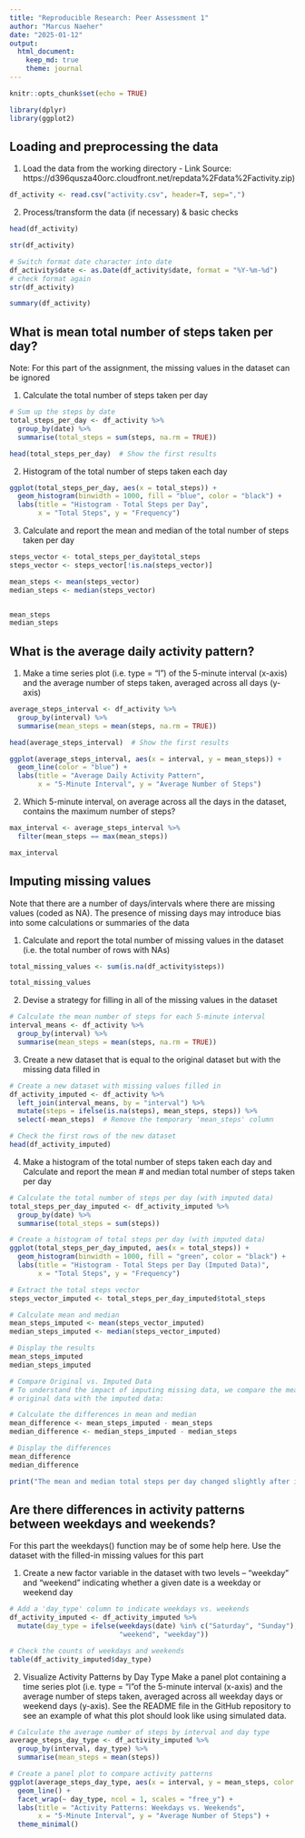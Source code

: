 ---
title: "Reproducible Research: Peer Assessment 1"
author: "Marcus Naeher"
date: "2025-01-12"
output:
  html_document:
    keep_md: true
    theme: journal
---

```{r setup, include=FALSE}
knitr::opts_chunk$set(echo = TRUE)
```
```{r}
library(dplyr)
library(ggplot2)
```

## Loading and preprocessing the data
1. Load the data from the working directory - Link Source:
https://d396qusza40orc.cloudfront.net/repdata%2Fdata%2Factivity.zip) 

```{r}
df_activity <- read.csv("activity.csv", header=T, sep=",")
```

2. Process/transform the data (if necessary) & basic checks
```{r}
head(df_activity)
```

```{r}
str(df_activity)

# Switch format date character into date
df_activity$date <- as.Date(df_activity$date, format = "%Y-%m-%d")
# check format again
str(df_activity)
```

```{r}
summary(df_activity)
```
## What is mean total number of steps taken per day?
Note: For this part of the assignment, the missing values in the dataset can be ignored

1. Calculate the total number of steps taken per day
```{r}
# Sum up the steps by date
total_steps_per_day <- df_activity %>%
  group_by(date) %>%
  summarise(total_steps = sum(steps, na.rm = TRUE))

head(total_steps_per_day)  # Show the first results
```
2. Histogram of the total number of steps taken each day

```{r}
ggplot(total_steps_per_day, aes(x = total_steps)) +
  geom_histogram(binwidth = 1000, fill = "blue", color = "black") +
  labs(title = "Histogram - Total Steps per Day", 
       x = "Total Steps", y = "Frequency")

```

3. Calculate and report the mean and median of the total number of steps taken per day

```{r}
steps_vector <- total_steps_per_day$total_steps
steps_vector <- steps_vector[!is.na(steps_vector)]

mean_steps <- mean(steps_vector)
median_steps <- median(steps_vector)


mean_steps  
median_steps

```
## What is the average daily activity pattern?
1. Make a time series plot (i.e. type = "l") of the 5-minute interval (x-axis) and the average number
of steps taken, averaged across all days (y-axis)

```{r}
average_steps_interval <- df_activity %>%
  group_by(interval) %>%
  summarise(mean_steps = mean(steps, na.rm = TRUE))

head(average_steps_interval)  # Show the first results
```
```{r}
ggplot(average_steps_interval, aes(x = interval, y = mean_steps)) +
  geom_line(color = "blue") +
  labs(title = "Average Daily Activity Pattern",
       x = "5-Minute Interval", y = "Average Number of Steps")
```

2. Which 5-minute interval, on average across all the days in the dataset, contains the maximum number
of steps?

```{r}
max_interval <- average_steps_interval %>%
  filter(mean_steps == max(mean_steps))

max_interval
```

## Imputing missing values
Note that there are a number of days/intervals where there are missing values (coded as NA). The
presence of missing days may introduce bias into some calculations or summaries of the data

1. Calculate and report the total number of missing values in the dataset (i.e. the total number of rows with NAs)
```{r}
total_missing_values <- sum(is.na(df_activity$steps))

total_missing_values
```
2. Devise a strategy for filling in all of the missing values in the dataset
```{r}
# Calculate the mean number of steps for each 5-minute interval
interval_means <- df_activity %>%
  group_by(interval) %>%
  summarise(mean_steps = mean(steps, na.rm = TRUE))

```

3. Create a new dataset that is equal to the original dataset but with the missing data filled in
```{r}
# Create a new dataset with missing values filled in
df_activity_imputed <- df_activity %>%
  left_join(interval_means, by = "interval") %>%
  mutate(steps = ifelse(is.na(steps), mean_steps, steps)) %>%
  select(-mean_steps)  # Remove the temporary 'mean_steps' column

# Check the first rows of the new dataset
head(df_activity_imputed)
```

4. Make a histogram of the total number of steps taken each day and Calculate and report the mean
# and median total number of steps taken per day

```{r}
# Calculate the total number of steps per day (with imputed data)
total_steps_per_day_imputed <- df_activity_imputed %>%
  group_by(date) %>%
  summarise(total_steps = sum(steps))

# Create a histogram of total steps per day (with imputed data)
ggplot(total_steps_per_day_imputed, aes(x = total_steps)) +
  geom_histogram(binwidth = 1000, fill = "green", color = "black") +
  labs(title = "Histogram - Total Steps per Day (Imputed Data)", 
       x = "Total Steps", y = "Frequency")

```
```{r}
# Extract the total steps vector
steps_vector_imputed <- total_steps_per_day_imputed$total_steps

# Calculate mean and median
mean_steps_imputed <- mean(steps_vector_imputed)
median_steps_imputed <- median(steps_vector_imputed)

# Display the results
mean_steps_imputed
median_steps_imputed

```
```{r}
# Compare Original vs. Imputed Data
# To understand the impact of imputing missing data, we compare the mean and median from the
# original data with the imputed data:

# Calculate the differences in mean and median
mean_difference <- mean_steps_imputed - mean_steps
median_difference <- median_steps_imputed - median_steps

# Display the differences
mean_difference
median_difference

print("The mean and median total steps per day changed slightly after imputation")
```
## Are there differences in activity patterns between weekdays and weekends?
For this part the weekdays() function may be of some help here. Use the dataset with the filled-in
missing values for this part

1. Create a new factor variable in the dataset with two levels – “weekday” and “weekend” indicating whether a given date is a weekday or weekend day

```{r}
# Add a 'day_type' column to indicate weekdays vs. weekends
df_activity_imputed <- df_activity_imputed %>%
  mutate(day_type = ifelse(weekdays(date) %in% c("Saturday", "Sunday"), 
                           "weekend", "weekday"))

# Check the counts of weekdays and weekends
table(df_activity_imputed$day_type)

```
2. Visualize Activity Patterns by Day Type
Make a panel plot containing a time series plot (i.e. type = "l"of the 5-minute interval (x-axis)
and the average number of steps taken, averaged across all weekday days or weekend days (y-axis). See
the README file in the GitHub repository to see an example of what this plot should look like using
simulated data.
```{r}
# Calculate the average number of steps by interval and day type
average_steps_day_type <- df_activity_imputed %>%
  group_by(interval, day_type) %>%
  summarise(mean_steps = mean(steps))

# Create a panel plot to compare activity patterns
ggplot(average_steps_day_type, aes(x = interval, y = mean_steps, color = day_type)) +
  geom_line() +
  facet_wrap(~ day_type, ncol = 1, scales = "free_y") +
  labs(title = "Activity Patterns: Weekdays vs. Weekends",
       x = "5-Minute Interval", y = "Average Number of Steps") +
  theme_minimal()

```


